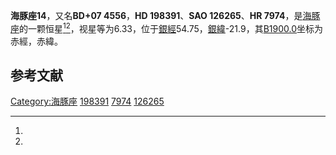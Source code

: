 {{Starbox begin
| name = 海豚座14
}}
{{Starbox observe
| epoch = [[J2000.0|J2000.0]]
| constell = [[海豚座|海豚座]]<ref name=SIMBAD>{{cite web
 | url=http://simbad.u-strasbg.fr/simbad/sim-id?Ident=HR+7974
 | title=Pulsating variable Star
 | publisher=Centre de Données astronomiques de Strasbourg
 | work=SIMBAD
 | accessdate=2012-07-13
 | archive-date=2016-03-18
 | archive-url=https://web.archive.org/web/20160318215819/http://simbad.u-strasbg.fr/simbad/sim-id?Ident=HR+7974
 | dead-url=no
 }}</ref><ref name=DATA>{{cite web
 | url=http://vizier.u-strasbg.fr/viz-bin/VizieR-5?-out.add=.&-source=5050&-corr=PK=HR&-out.max=9999&HR=7974
 | title=VizieR Detailed Page
 | accessdate=2012-07-13
 | archive-date=2016-03-04
 | archive-url=https://web.archive.org/web/20160304231532/http://vizier.u-strasbg.fr/viz-bin/VizieR-5?-out.add=.&-source=5050&-corr=PK=HR&-out.max=9999&HR=7974
 | dead-url=no
 }}</ref>
| 星官 = 
| ra = {{RA|20|49|48.3}}<ref name=SIMBAD /><ref name=DATA />
| dec = {{DEC|+7|51|51}}<ref name=SIMBAD /><ref name=DATA />
| appmag_v = 6.33<ref name=SIMBAD /><ref name=DATA />
}}
{{Starbox character
| class = A1V s<ref name=SIMBAD /><ref name=DATA />
| b-v = 0.02<ref name=SIMBAD /><ref name=DATA />
| u-b = -0.02<ref name=SIMBAD /><ref name=DATA />
| r-i = <ref name=SIMBAD /><ref name=DATA />
| variable = 
}}
{{Starbox astrometry
| radial_v = -0.02
| prop_mo_ra = -30
| parallax = 
| p_error = 
}}
{{Starbox catalog
| names =BD+07 4556，[[SAO星表|SAO]] 126265，[[HD星表|HD]] 198391，[[HR星表|HR]] 7974}}
{{Starbox reference |Simbad=HR+7974}}
{{Starbox end}}

'''海豚座14'''，又名'''BD+07 4556'''，'''HD 198391'''、'''SAO 126265'''、'''HR 7974'''，是[[海豚座|海豚座]]的一颗恒星<ref name=SIMBAD /><ref name=DATA />，视星等为6.33，位于[[銀道座標系|銀經]]54.75，[[銀道座標系|銀緯]]-21.9，其[[B1900.0|B1900.0]]坐标为赤經{{RA|20|44|54.1}}，赤緯{{DEC|+7|-21.9|33}}。

== 参考文献 ==
{{reflist}}

{{star-stub}}

{{海豚座恒星}}
{{星官|败瓜|5|3}}
[[Category:海豚座|Category:海豚座]]
[[Category:HD和HDE天體|198391]]
[[Category:HR天體|7974]]
[[Category:SAO天體|126265]]